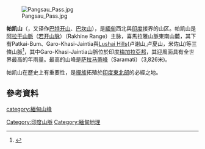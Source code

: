 [[File:Pangsau_Pass.jpg|thumb]]

'''帕凯山'''（{{lang-en|Patkai}}，又译作[[巴特开山|巴特开山]]、[[巴坎山|巴坎山]]），是[[緬甸|緬甸]]西北與[[印度|印度]]接界的山区。帕凯山是[[阿拉干山脈|阿拉干山脈]]（[[若开山脉|若开山脉]]）（Rakhine Range）主脉，喜馬拉雅山脈東南山麓，其下有Patkai-Bum、Garo-Khasi-Jaintia與[[Lushai_Hills|Lushai Hills]](卢谢山,卢夏山，米佐山)等三條山脈<ref>{{Cite web |url=http://www.eki.ee/knab/valik/gzmma.pdf |title=Geographical names of Myanmar |access-date=2012-03-22 |archive-date=2017-04-21 |archive-url=https://web.archive.org/web/20170421090114/http://www.eki.ee/knab/valik/gzmma.pdf |dead-url=no }}</ref>，其中Garo-Khasi-Jaintia山脈位於印度[[梅加拉亞邦|梅加拉亞邦]]，其迎風面具有全世界最高的年雨量。最高的山峰是[[萨拉马蒂峰|萨拉马蒂峰]]（Saramati）（3,826米)。

帕凯山在歷史上有重要性，是[[撣族|撣族]]拓殖於[[印度東北部|印度東北部]]的必經之地。

== 參考資料 ==
{{Reflist}}

{{GeoSouthAsia}}

[[Category:印度山脈|Category:印度山脈]]
[[Category:緬甸地理|Category:緬甸地理]]
[[category:緬甸山峰|category:緬甸山峰]]